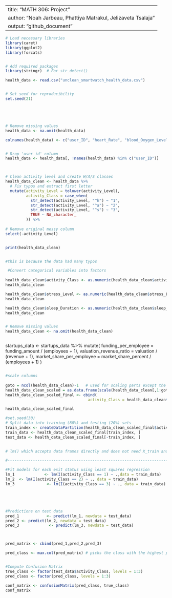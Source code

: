 
---
title: "MATH 306: Project "
author: "Noah Jarbeau, Phattiya Matrakul, Jelizaveta Tsalaja"
output: "github_document"
---
```r
# Load necessary libraries
library(caret)
library(ggplot2)
library(forcats)


# Add required packages
library(stringr)  # For str_detect()
```




```r
health_data <- read.csv("unclean_smartwatch_health_data.csv")


# Set seed for reproducibility
set.seed(21)





# Remove missing values
health_data <- na.omit(health_data)

colnames(health_data) <- c("user_ID", "heart_Rate", "blood_Oxygen_Level", "step_Count", "sleep_Duration", "activity_Level", "stress_Level")


# Drop 'user id' column 
health_data <- health_data[, !names(health_data) %in% c("user_ID")]



# Clean activity level and create H/A/S classes
health_data_clean <- health_data %>%
  # Fix typos and extract first letter
  mutate(activity_Level = tolower(activity_Level),
         activity_Class = case_when(
           str_detect(activity_Level, "^h") ~ "1",
           str_detect(activity_Level, "^a") ~ "2",
           str_detect(activity_Level, "^s") ~ "3",
           TRUE ~ NA_character_
         )) %>%
  
# Remove original messy column
select(-activity_Level)


print(health_data_clean)


#this is because the data had many typos

```

```r

  



 #Convert categorical variables into factors
 
health_data_clean$activity_Class <- as.numeric(health_data_clean$activity_Class)
health_data_clean

health_data_clean$stress_Level <- as.numeric(health_data_clean$stress_Level)
health_data_clean

health_data_clean$sleep_Duration <- as.numeric(health_data_clean$sleep_Duration)
health_data_clean


# Remove missing values
health_data_clean <- na.omit(health_data_clean)

```


```R
```
startups_data <- startups_data %>%
  mutate(
    funding_per_employee = funding_amount / (employees + 1),
    valuation_revenue_ratio = valuation / (revenue + 1),
    market_share_per_employee = market_share_percent / (employees + 1)
  )
```
```

```R



#scale columns 
 
goto = ncol(health_data_clean)-1   # used for scaling parts except the first column. 
health_data_clean_scaled = as.data.frame(scale(health_data_clean[,1:goto]))
health_data_clean_scaled_final <- cbind(
                                    activity_Class = health_data_clean$activity_Class,health_data_clean_scaled )

health_data_clean_scaled_final


```

```R
#set.seed(30)
# Split data into training (80%) and testing (20%) sets
train_index <- createDataPartition(health_data_clean_scaled_final$activity_Class, p = 0.8, list = FALSE)
train_data <- health_data_clean_scaled_final[train_index, ]
test_data <- health_data_clean_scaled_final[-train_index, ]

 
# lm() which accepts data frames directly and does not need X_train and X_test.

#----------------------------------------------------------------------------

```


```R

#Fit models for each exit status using least squares regression
lm_1             <- lm(I(activity_Class == 1) ~ .,data = train_data)
lm_2  <- lm(I(activity_Class == 2) ~ ., data = train_data)
lm_3              <- lm(I(activity_Class == 3) ~ ., data = train_data)





#Predictions on test data
pred_1            <- predict(lm_1, newdata = test_data)
pred_2 <- predict(lm_2, newdata = test_data)
pred_3             <- predict(lm_3, newdata = test_data)




```



```R

pred_matrix <- cbind(pred_1,pred_2,pred_3)

pred_class <- max.col(pred_matrix) # picks the class with the highest probability


#Compute Confusion Matrix
true_class <- factor(test_data$activity_Class, levels = 1:3)
pred_class <- factor(pred_class, levels = 1:3)

conf_matrix <- confusionMatrix(pred_class, true_class)
conf_matrix



```








